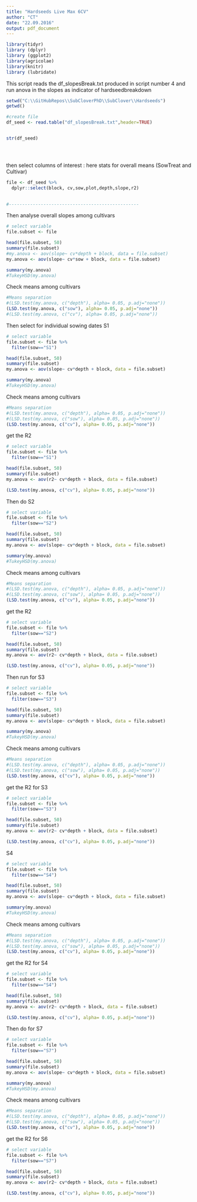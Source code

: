 ```yaml
---
title: "Hardseeds Live Max 6CV"
author: "CT"
date: "22.09.2016"
output: pdf_document
---
```



```r
library(tidyr)
library (dplyr)
library (ggplot2)
library(agricolae)
library(knitr)
library (lubridate)


```

This script reads the df_slopesBreak.txt produced in script number 4 and run anova in the slopes as indicator of hardseedbreakdown 

```r
setwd("C:\\GitHubRepos\\SubCloverPhD\\SubClover\\Hardseeds")
getwd()

#create file
df_seed <- read.table("df_slopesBreak.txt",header=TRUE)


str(df_seed)





```



then select columns of interest : here stats for overall means (SowTreat and Cultivar)

```r

file <- df_seed %>%
  dplyr::select(block, cv,sow,plot,depth,slope,r2)
 

#-------------------------------------------------

```


Then analyse overall slopes among cultivars 
```r
# select variable 
file.subset <- file 

head(file.subset, 50)
summary(file.subset)
#my.anova <- aov(slope~ cv*depth + block, data = file.subset)
my.anova <- aov(slope~ cv*sow + block, data = file.subset)
```

```r
summary(my.anova)
#TukeyHSD(my.anova)


```

Check means among cultivars 
```r
#Means separation 
#(LSD.test(my.anova, c("depth"), alpha= 0.05, p.adj="none"))
(LSD.test(my.anova, c("sow"), alpha= 0.05, p.adj="none"))
#(LSD.test(my.anova, c("cv"), alpha= 0.05, p.adj="none"))
```





Then select for individual sowing dates 
S1 


```r
# select variable 
file.subset <- file %>%
  filter(sow=="S1")

head(file.subset, 50)
summary(file.subset)
my.anova <- aov(slope~ cv*depth + block, data = file.subset)

```

```r
summary(my.anova)
#TukeyHSD(my.anova)


```

Check means among cultivars 
```r
#Means separation 
#(LSD.test(my.anova, c("depth"), alpha= 0.05, p.adj="none"))
#(LSD.test(my.anova, c("sow"), alpha= 0.05, p.adj="none"))
(LSD.test(my.anova, c("cv"), alpha= 0.05, p.adj="none"))
```


get the R2 

```r
# select variable 
file.subset <- file %>%
  filter(sow=="S1")

head(file.subset, 50)
summary(file.subset)
my.anova <- aov(r2~ cv*depth + block, data = file.subset)

(LSD.test(my.anova, c("cv"), alpha= 0.05, p.adj="none"))
```


Then do S2 



```r
# select variable 
file.subset <- file %>%
  filter(sow=="S2")

head(file.subset, 50)
summary(file.subset)
my.anova <- aov(slope~ cv*depth + block, data = file.subset)

```

```r
summary(my.anova)
#TukeyHSD(my.anova)


```

Check means among cultivars 
```r
#Means separation 
#(LSD.test(my.anova, c("depth"), alpha= 0.05, p.adj="none"))
#(LSD.test(my.anova, c("sow"), alpha= 0.05, p.adj="none"))
(LSD.test(my.anova, c("cv"), alpha= 0.05, p.adj="none"))
```


get the R2 

```r
# select variable 
file.subset <- file %>%
  filter(sow=="S2")

head(file.subset, 50)
summary(file.subset)
my.anova <- aov(r2~ cv*depth + block, data = file.subset)

(LSD.test(my.anova, c("cv"), alpha= 0.05, p.adj="none"))
```

Then run for S3 


```r
# select variable 
file.subset <- file %>%
  filter(sow=="S3")

head(file.subset, 50)
summary(file.subset)
my.anova <- aov(slope~ cv*depth + block, data = file.subset)

```

```r
summary(my.anova)
#TukeyHSD(my.anova)


```

Check means among cultivars 
```r
#Means separation 
#(LSD.test(my.anova, c("depth"), alpha= 0.05, p.adj="none"))
#(LSD.test(my.anova, c("sow"), alpha= 0.05, p.adj="none"))
(LSD.test(my.anova, c("cv"), alpha= 0.05, p.adj="none"))
```


get the R2 for S3  

```r
# select variable 
file.subset <- file %>%
  filter(sow=="S3")

head(file.subset, 50)
summary(file.subset)
my.anova <- aov(r2~ cv*depth + block, data = file.subset)

(LSD.test(my.anova, c("cv"), alpha= 0.05, p.adj="none"))
```

S4

```r
# select variable 
file.subset <- file %>%
  filter(sow=="S4")

head(file.subset, 50)
summary(file.subset)
my.anova <- aov(slope~ cv*depth + block, data = file.subset)

```

```r
summary(my.anova)
#TukeyHSD(my.anova)


```

Check means among cultivars 
```r
#Means separation 
#(LSD.test(my.anova, c("depth"), alpha= 0.05, p.adj="none"))
#(LSD.test(my.anova, c("sow"), alpha= 0.05, p.adj="none"))
(LSD.test(my.anova, c("cv"), alpha= 0.05, p.adj="none"))
```


get the R2 for S4  

```r
# select variable 
file.subset <- file %>%
  filter(sow=="S4")

head(file.subset, 50)
summary(file.subset)
my.anova <- aov(r2~ cv*depth + block, data = file.subset)

(LSD.test(my.anova, c("cv"), alpha= 0.05, p.adj="none"))
```


Then do for S7 

```r
# select variable 
file.subset <- file %>%
  filter(sow=="S7")

head(file.subset, 50)
summary(file.subset)
my.anova <- aov(slope~ cv*depth + block, data = file.subset)

```

```r
summary(my.anova)
#TukeyHSD(my.anova)


```

Check means among cultivars 
```r
#Means separation 
#(LSD.test(my.anova, c("depth"), alpha= 0.05, p.adj="none"))
#(LSD.test(my.anova, c("sow"), alpha= 0.05, p.adj="none"))
(LSD.test(my.anova, c("cv"), alpha= 0.05, p.adj="none"))
```


get the R2 for S6  

```r
# select variable 
file.subset <- file %>%
  filter(sow=="S7")

head(file.subset, 50)
summary(file.subset)
my.anova <- aov(r2~ cv*depth + block, data = file.subset)

(LSD.test(my.anova, c("cv"), alpha= 0.05, p.adj="none"))
```














